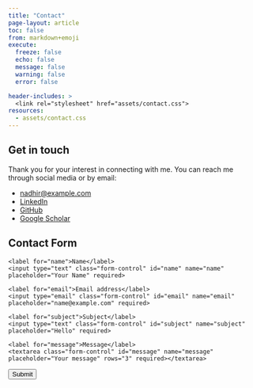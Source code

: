 ```yaml
---
title: "Contact"
page-layout: article
toc: false
from: markdown+emoji
execute: 
  freeze: false
  echo: false
  message: false
  warning: false
  error: false

header-includes: >
  <link rel="stylesheet" href="assets/contact.css">
resources:
  - assets/contact.css
---
```


::: {.grid}

::: {.g-col-6}

## Get in touch

Thank you for your interest in connecting with me. You can reach me through social media or by email:

<ul class="fa-ul">
  <li>
    <span class="fa-li">
      <i class="fa-solid fa-envelope"></i>
    </span>
    <a href="mailto:nadhir@example.com">nadhir@example.com</a>
  </li>
  <li>
    <span class="fa-li">
      <i class="fa-brands fa-linkedin"></i>
    </span>
    <a href="https://linkedin.com/in/nadhir-vincent-hass-216391aa" target="_blank">LinkedIn</a>
  </li>
  <li>
    <span class="fa-li">
      <i class="fa-brands fa-github"></i>
    </span>
    <a href="https://github.com/vincehass" target="_blank">GitHub</a>
  </li>
  <li>
    <span class="fa-li">
      <i class="ai ai-google-scholar"></i>
    </span>
    <a href="https://scholar.google.com/citations?user=RVK0V44AAAAJ&hl=en" target="_blank">Google Scholar</a>
  </li>
</ul>

:::

::: {.g-col-6}

## Contact Form

<form action="https://formspree.io/f/replace-with-your-form-id" method="POST">
  <div class="form-group">
    <label for="name">Name</label>
    <input type="text" class="form-control" id="name" name="name" placeholder="Your Name" required>
  </div>
  <div class="form-group">
    <label for="email">Email address</label>
    <input type="email" class="form-control" id="email" name="email" placeholder="name@example.com" required>
  </div>
  <div class="form-group">
    <label for="subject">Subject</label>
    <input type="text" class="form-control" id="subject" name="subject" placeholder="Hello" required>
  </div>
  <div class="form-group">
    <label for="message">Message</label>
    <textarea class="form-control" id="message" name="message" placeholder="Your message" rows="3" required></textarea>
  </div>
  <button type="submit" class="btn btn-primary">Submit</button>
</form>

:::

:::
</code_block_to_apply_changes_from>
